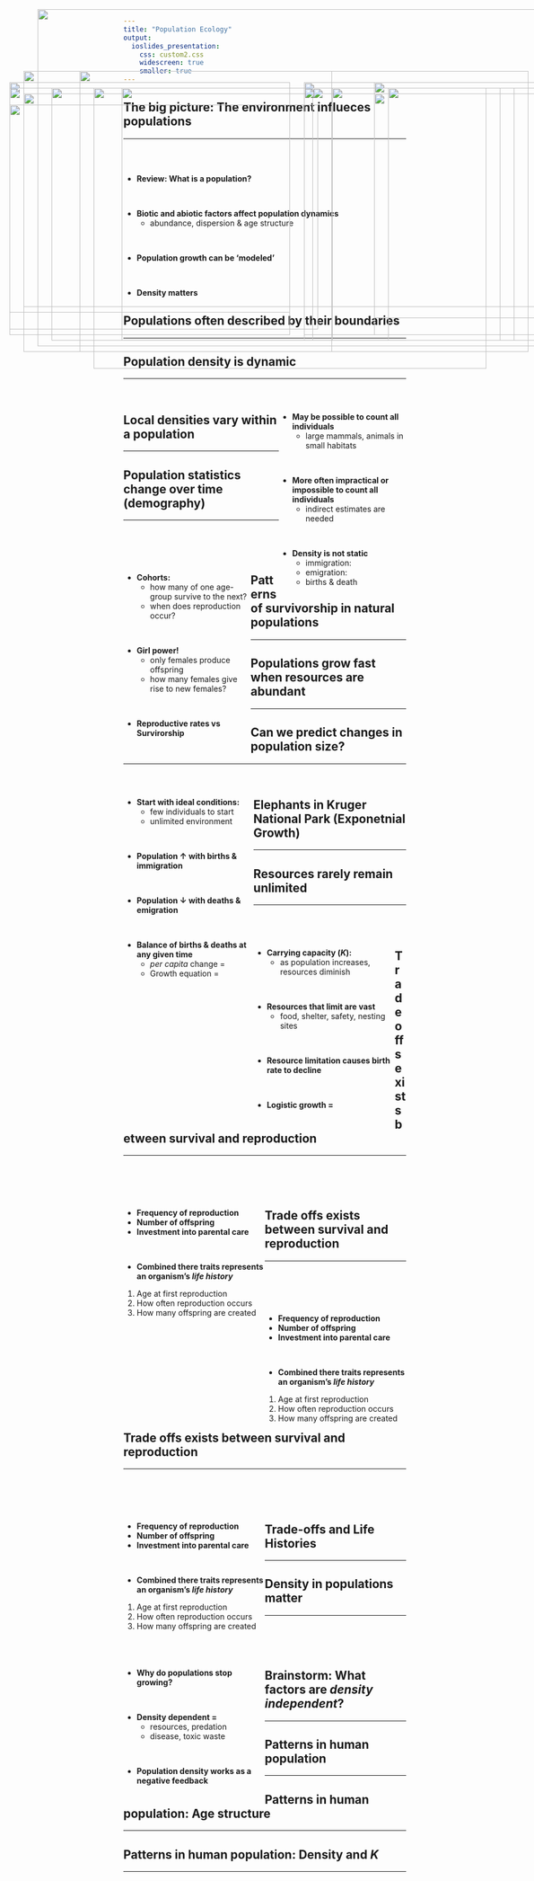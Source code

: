 ```yaml
---
title: "Population Ecology"
output: 
  ioslides_presentation:
    css: custom2.css
    widescreen: true
    smaller: true
---
```


## The big picture: The environment influeces populations
<hr>
<br/>
<br/>

* **Review: What is a population?**

<br/>

* **Biotic and abiotic factors affect population dynamics**
    + abundance, dispersion & age structure
    
<br/>

* **Population growth can be 'modeled'**

<br/>

* **Density matters**

<IMG STYLE="position:absolute; TOP:180px; LEFT:675px; WIDTH:350px; HEIGHT:450px" SRC="images/bearflorida.jpg">

## Populations often described by their boundaries
<hr>

<IMG STYLE="position:absolute; TOP:160px; LEFT:50px; WIDTH:550px; HEIGHT:500px" SRC="images/beardist.gif">

<IMG STYLE="position:absolute; TOP:200px; LEFT:675px; WIDTH:400px; HEIGHT:400px" SRC="images/florirdabear.jpg">

## Population density is dynamic
<hr>
<br/>

<div style="float: right; width: 45%;">

* **May be possible to count all individuals** 
    + large mammals, animals in small habitats

<br/>

* **More often impractical or impossible to count all individuals**
    + indirect estimates are needed

<br/>

* **Density is not static**
    + immigration:
    + emigration:
    + births & death

</div>

<IMG STYLE="position:absolute; TOP:180px; LEFT:25px; WIDTH:500px; HEIGHT:450px" SRC="images/density.jpg">

## Local densities vary within a population
<hr>

<IMG STYLE="position:absolute; TOP:200px; LEFT:50px; WIDTH:1000px; HEIGHT:380px" SRC="images/dispersion.jpg">

## Population statistics change over time (demography)
<hr>
<br/>
<br/>
<br/>

<div style="float: left; width: 45%;">

* **Cohorts:**
    + how many of one age-group survive to the next?
    + when does reproduction occur?
    
<br/>

* **Girl power!**
    + only females produce offspring
    + how many females give rise to new females?

<br/>

* **Reproductive rates vs Survirorship**

</div>

<IMG STYLE="position:absolute; TOP:180px; LEFT:550px; WIDTH:500px; HEIGHT:450px" SRC="images/lifetable.jpg">

## Patterns of survivorship in natural populations
<hr>

<IMG STYLE="position:absolute; TOP:160px; LEFT:150px; WIDTH:800px; HEIGHT:500px" SRC="images/curves.jpg">

## Populations grow fast when resources are abundant
<hr>

<IMG STYLE="position:absolute; TOP:190px; LEFT:25px; WIDTH:500px; HEIGHT:400px" SRC="images/growing_bacteria.jpg">

<IMG STYLE="position:absolute; TOP:190px; LEFT:550px; WIDTH:500px; HEIGHT:450px" SRC="images/exponential.jpg">

## Can we predict changes in population size?
<hr>
<br/>

<div style="float: left; width: 46%;">

* **Start with ideal conditions:**
    + few individuals to start
    + unlimited environment

<br/>

* **Population &uarr; with births & immigration**

<br/>

* **Population &darr; with deaths & emigration**

<br/>

* **Balance of births & deaths at any given time**
    + *per capita* change = 
    + Growth equation = 

</div>

<IMG STYLE="position:absolute; TOP:190px; LEFT:550px; WIDTH:500px; HEIGHT:450px" SRC="images/exponential2.jpg">

## Elephants in Kruger National Park (Exponetnial Growth)
<hr>


<IMG STYLE="position:absolute; TOP:190px; LEFT:175px; WIDTH:700px; HEIGHT:500px" SRC="images/elephants.jpg">

## Resources rarely remain unlimited
<hr>
<br/>
<br/>

<div style="float: left; width: 50%;">

* **Carrying capacity (*K*): **
    + as population increases, resources diminish

<br/>

* **Resources that limit are vast**
    + food, shelter, safety, nesting sites
 
<br/>

* **Resource limitation causes birth rate to decline**

<br/>

* **Logistic growth = **

</div>

<IMG STYLE="position:absolute; TOP:190px; LEFT:565px; WIDTH:500px; HEIGHT:450px" SRC="images/logistic.jpg">

## Trade offs exists between survival and reproduction
<hr>
<br/>
<br/>
<br/>

<div style="float: left; width: 50%;">

* **Frequency of reproduction**
* **Number of offspring**
* **Investment into parental care**

<br/>

* **Combined there traits represents an organism's *life history* **
1. Age at first reproduction
2. How often reproduction occurs
3. How many offspring are created
    
</div>
    
<IMG STYLE="position:absolute; TOP:190px; LEFT:700px; WIDTH:200px; HEIGHT:450px" SRC="images/age.jpg">

## Trade offs exists between survival and reproduction
<hr>
<br/>
<br/>
<br/>

<div style="float: left; width: 50%;">

* **Frequency of reproduction**
* **Number of offspring**
* **Investment into parental care**

<br/>

* **Combined there traits represents an organism's *life history* **
1. Age at first reproduction
2. How often reproduction occurs
3. How many offspring are created
    
</div>

<IMG STYLE="position:absolute; TOP:190px; LEFT:700px; WIDTH:200px; HEIGHT:450px" SRC="images/semel.jpg">

## Trade offs exists between survival and reproduction
<hr>
<br/>
<br/>
<br/>

<div style="float: left; width: 50%;">

* **Frequency of reproduction**
* **Number of offspring**
* **Investment into parental care**

<br/>

* **Combined there traits represents an organism's *life history* **
1. Age at first reproduction
2. How often reproduction occurs
3. How many offspring are created
    
</div>

<IMG STYLE="position:absolute; TOP:190px; LEFT:700px; WIDTH:200px; HEIGHT:450px" SRC="images/howmany.jpg">

## Trade-offs and Life Histories
<hr>

<IMG STYLE="position:absolute; TOP:220px; LEFT:25px; WIDTH:550px; HEIGHT:400px" SRC="images/curves.jpg">

<IMG STYLE="position:absolute; TOP:190px; LEFT:700px; WIDTH:325px; HEIGHT:450px" SRC="images/animals.jpg">

##

<IMG STYLE="position:absolute; TOP:50px; LEFT:75px; WIDTH:900px; HEIGHT:600px" SRC="images/rvsk3.png">

## Density in populations matter
<hr>
<br/> 
<br/> 
<br/> 

<div style="float: left; width: 50%;">

* **Why do populations stop growing?**

<br/> 

* **Density dependent = **
    + resources, predation
    + disease, toxic waste

<br/> 

* **Population density works as a negative feedback**

</div>

<IMG STYLE="position:absolute; TOP:190px; LEFT:550px; WIDTH:500px; HEIGHT:450px" SRC="images/hare.jpg">

## Brainstorm: What factors are *density independent*?
<hr>

<IMG STYLE="position:absolute; TOP:190px; LEFT:225px; WIDTH:700px; HEIGHT:450px" SRC="images/drought.jpg">
    
## Patterns in human population
<hr>

<IMG STYLE="position:absolute; TOP:220px; LEFT:25px; WIDTH:550px; HEIGHT:400px" SRC="images/human.jpg">

<IMG STYLE="position:absolute; TOP:190px; LEFT:600px; WIDTH:450px; HEIGHT:450px" SRC="images/human2.jpg">

## Patterns in human population: Age structure
<hr>

<IMG STYLE="position:absolute; TOP:190px; LEFT:100px; WIDTH:900px; HEIGHT:450px" SRC="images/humanage.jpg">

## Patterns in human population: Density and *K*
<hr>

<IMG STYLE="position:absolute; TOP:190px; LEFT:100px; WIDTH:900px; HEIGHT:450px" SRC="images/elec.jpg">
